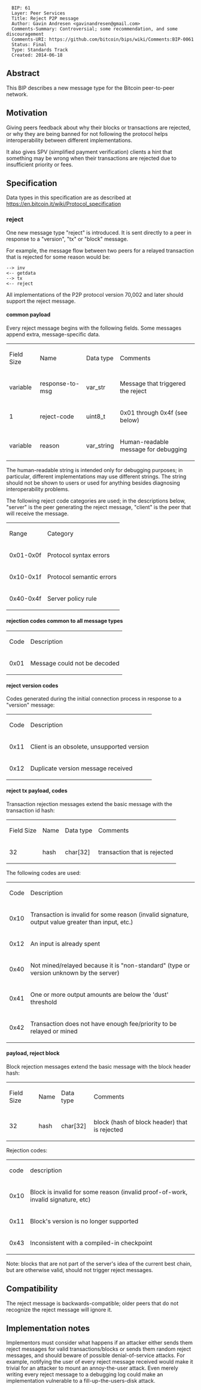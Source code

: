 <pre>
  BIP: 61
  Layer: Peer Services
  Title: Reject P2P message
  Author: Gavin Andresen <gavinandresen@gmail.com>
  Comments-Summary: Controversial; some recommendation, and some discouragement
  Comments-URI: https://github.com/bitcoin/bips/wiki/Comments:BIP-0061
  Status: Final
  Type: Standards Track
  Created: 2014-06-18
</pre>

==Abstract==

This BIP describes a new message type for the Bitcoin peer-to-peer network.

==Motivation==

Giving peers feedback about why their blocks or transactions are rejected, or
why they are being banned for not following the protocol helps
interoperability between different implementations.

It also gives SPV (simplified payment verification) clients a hint that something
may be wrong when their transactions are rejected due to insufficient priority
or fees.

==Specification==

Data types in this specification are as described at https://en.bitcoin.it/wiki/Protocol_specification

===reject===

One new message type "reject" is introduced. It is sent directly to a peer in response to a "version", "tx" or "block" message.

For example, the message flow between two peers for a relayed transaction that is rejected for some reason would be:

 --> inv
 <-- getdata
 --> tx
 <-- reject

All implementations of the P2P protocol version 70,002 and later should support the reject message.

====common payload====


Every reject message begins with the following fields. Some messages append extra, message-specific data.

{|
| Field Size || Name || Data type || Comments
|-
| variable || response-to-msg || var_str || Message that triggered the reject
|-
| 1 || reject-code || uint8_t || 0x01 through 0x4f (see below)
|-
| variable || reason || var_string || Human-readable message for debugging
|}

The human-readable string is intended only for debugging purposes; in particular, different implementations may
use different strings. The string should not be shown to users or used for anything besides diagnosing
interoperability problems.

The following reject code categories are used; in the descriptions below, "server" is the peer generating
the reject message, "client" is the peer that will receive the message.

{|
| Range || Category
|-
| 0x01-0x0f || Protocol syntax errors
|-
| 0x10-0x1f || Protocol semantic errors
|-
| 0x40-0x4f || Server policy rule
|}

==== rejection codes common to all message types ====

{|
| Code || Description
|-
| 0x01 || Message could not be decoded
|}

==== reject version codes ====

Codes generated during the initial connection process in response to a "version" message:

{|
| Code || Description
|-
| 0x11 || Client is an obsolete, unsupported version
|-
| 0x12 || Duplicate version message received
|}

==== reject tx payload, codes ====

Transaction rejection messages extend the basic message with the transaction id hash:

{|
| Field Size || Name || Data type || Comments
|-
| 32 || hash || char[32] || transaction that is rejected
|}

The following codes are used:

{|
| Code || Description
|-
| 0x10 || Transaction is invalid for some reason (invalid signature, output value greater than input, etc.)
|-
| 0x12 || An input is already spent
|-
| 0x40 || Not mined/relayed because it is "non-standard" (type or version unknown by the server)
|-
| 0x41 || One or more output amounts are below the 'dust' threshold
|-
| 0x42 || Transaction does not have enough fee/priority to be relayed or mined
|}

==== payload, reject block ====

Block rejection messages extend the basic message with the block header hash:

{|
| Field Size || Name || Data type || Comments
|-
| 32 || hash || char[32] || block (hash of block header) that is rejected
|}

Rejection codes:

{|
| code || description
|-
| 0x10 || Block is invalid for some reason (invalid proof-of-work, invalid signature, etc)
|-
| 0x11 || Block's version is no longer supported
|-
| 0x43 || Inconsistent with a compiled-in checkpoint
|}

Note: blocks that are not part of the server's idea of the current best chain, but are otherwise valid, should not trigger reject messages.

== Compatibility ==

The reject message is backwards-compatible; older peers that do not recognize the reject message will ignore it.

== Implementation notes ==

Implementors must consider what happens if an attacker either sends them
reject messages for valid transactions/blocks or sends them random
reject messages, and should beware of possible denial-of-service attacks.
For example, notifying the user of every reject message received
would make it trivial for an attacker to mount an annoy-the-user attack.
Even merely writing every reject message to a debugging log could make
an implementation vulnerable to a fill-up-the-users-disk attack.
